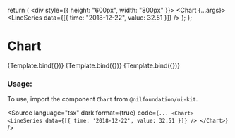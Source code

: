 
<Meta title="Data display/Chart" component={Chart} />

  return (
    <div style={{ height: "600px", width: "800px" }}>
      <Chart {...args}>
        <LineSeries data={[{ time: "2018-12-22", value: 32.51 }]} />
      </Chart>
    </div>
  );
};

# Chart

<Canvas isColumn>
  <Story name="Line chart">{Template.bind({})}</Story>
  <Story
    name="Candlestick chart"
    parameters={getFigmaParameters(
      "https://www.figma.com/file/YjE625ScDMf2ILjWB1sTMc/System?type=design&node-id=232-214629&mode=design&t=U2zZv37g0Vi0MKGC-0"
    )}
  >
    {Template.bind({})}
  </Story>
  <Story
    name="Bar chart"
    parameters={getFigmaParameters(
      "https://www.figma.com/file/YjE625ScDMf2ILjWB1sTMc/System?type=design&node-id=546-5496&mode=design&t=7dumrRXwuL31wuyv-0"
    )}
  >
    {Template.bind({})}
  </Story>
</Canvas>

<ArgsTable of={Chart} />

### Usage:

To use, import the component `Chart` from `@nilfoundation/ui-kit`.

<Source
  language="tsx"
  dark
  format={true}
  code={`
        ...
        <Chart>
          <LineSeries data={[{ time: '2018-12-22', value: 32.51 }]} />
        </Chart>
  `}
/>

